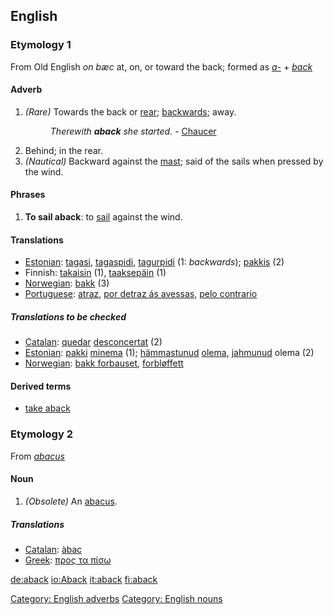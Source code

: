 ==English==
===Etymology 1===
From Old English ''on bæc'' at, on, or toward the back; formed as ''[[a-]]'' + ''[[back]]''

====Adverb====
#''(Rare)'' Towards the back or [[rear]]; [[backwards]]; away.
#:''Therewith '''aback''' she started.'' - [[Chaucer]]
#Behind; in the rear.
#''(Nautical)'' Backward against the [[mast]]; said of the sails when pressed by the wind.

====Phrases====
#'''To sail aback''': to [[sail]] against the wind.

====Translations====
*[[Estonian]]: [[tagasi]], [[tagaspidi]], [[tagurpidi]] (1: ''backwards''); [[pakkis]] (2)
*Finnish: [[takaisin]] (1), [[taaksepäin]] (1)
*[[Norwegian]]: [[bakk]] (3)
*[[Portuguese]]: [[atraz]], [[por detraz ás avessas]], [[pelo contrario]]

=====Translations to be checked=====
{{checktrans}}
*[[Catalan]]: [[quedar]] [[desconcertat]] (2)
*[[Estonian]]: [[pakki]] [[minema]] (1); [[hämmastunud]] [[olema]], [[jahmunud]] olema (2) 
*[[Norwegian]]: [[bakk forbauset]], [[forbløffett]]

====Derived terms====
*[[take aback]] 

[[Category: English adverbs]]

===Etymology 2===
From ''[[abacus]]''

====Noun====
#''(Obsolete)'' An [[abacus]].

=====Translations=====
*[[Catalan]]: [[àbac]]
*[[Greek]]: [[προς τα πίσω]]

[[Category: English nouns]]

[[de:aback]]
[[io:Aback]]
[[it:aback]]
[[fi:aback]]